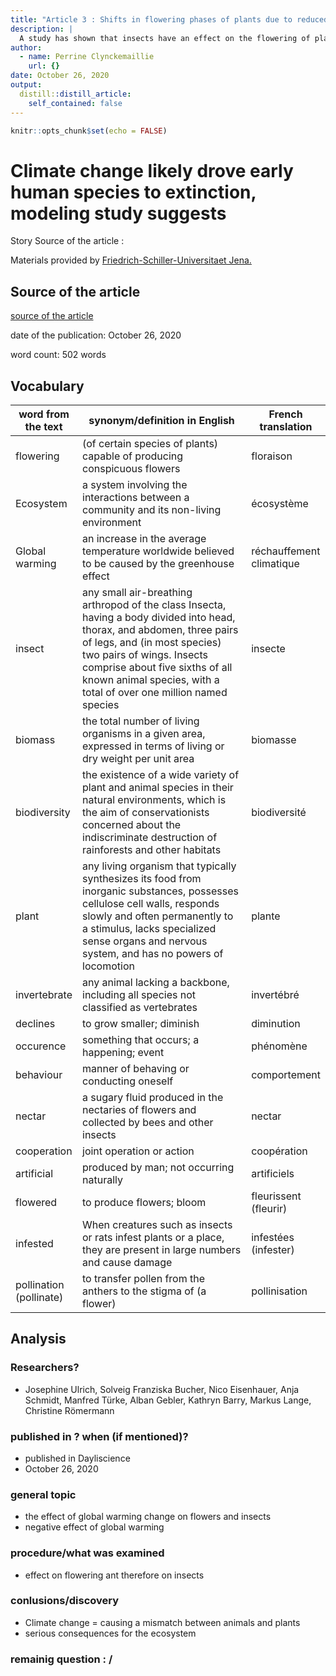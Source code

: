 ```yaml
---
title: "Article 3 : Shifts in flowering phases of plants due to reduced insect density"
description: |
  A study has shown that insects have an effect on the flowering of plants, climate change can have a harmful effect because it will change the life cycle of insects which will no longer coincide with the flowering period and therefore the plant could no longer be polinated.
author:
  - name: Perrine Clynckemaillie
    url: {}
date: October 26, 2020
output:
  distill::distill_article:
    self_contained: false
---
```


```r
knitr::opts_chunk$set(echo = FALSE)
```


# Climate change likely drove early human species to extinction, modeling study suggests
  
  
Story Source of the article : 
  
Materials provided by [ Friedrich-Schiller-Universitaet Jena.](https://www.uni-jena.de/)

## Source of the article
[source of the article](https://www.sciencedaily.com/releases/2020/10/201026095402.htm)
  
date of the publication: October 26, 2020
  
word count: 502 words  

## Vocabulary

| word from the text      | synonym/definition in English                                                                                                                                                                                                                                                               | French translation       |
|-------------------------|---------------------------------------------------------------------------------------------------------------------------------------------------------------------------------------------------------------------------------------------------------------------------------------------|--------------------------|
| flowering               | (of certain species of plants) capable of producing conspicuous flowers                                                                                                                                                                                                                     | floraison                |
| Ecosystem               | a system involving the interactions between a community and its  non-living environment                                                                                                                                                                                                     | écosystème               |
| Global warming          | an increase in the average temperature worldwide believed to be caused by the greenhouse effect                                                                                                                                                                                             | réchauffement climatique |
| insect                  | any small air-breathing arthropod of the class Insecta, having a body divided into head, thorax, and abdomen, three pairs of legs, and (in most species) two pairs of wings. Insects comprise about five sixths of all known animal species, with a total of over one million named species | insecte                  |
| biomass                 | the total number of living organisms in a given area, expressed in terms of living or dry weight per unit area                                                                                                                                                                              | biomasse                 |
| biodiversity            | the existence of a wide variety of plant and animal species in their natural environments, which is the aim of conservationists concerned about the indiscriminate destruction of rainforests and other habitats                                                                            | biodiversité             |
| plant                   | any living organism that typically synthesizes its food from inorganic substances, possesses cellulose cell walls, responds slowly and often permanently to a stimulus, lacks specialized sense organs and nervous system, and has no powers of locomotion                                  | plante                   |
| invertebrate            | any animal lacking a backbone, including all species not classified as vertebrates                                                                                                                                                                                                          | invertébré               |
| declines                | to grow smaller; diminish                                                                                                                                                                                                                                                                   | diminution               |
| occurence               | something that occurs; a happening; event                                                                                                                                                                                                                                                   | phénomène                |
| behaviour               | manner of behaving or conducting oneself                                                                                                                                                                                                                                                    | comportement             |
| nectar                  | a sugary fluid produced in the nectaries of flowers and collected by bees and other insects                                                                                                                                                                                                 | nectar                   |
| cooperation             | joint operation or action                                                                                                                                                                                                                                                                   | coopération              |
| artificial              | produced by man; not occurring naturally                                                                                                                                                                                                                                                    | artificiels              |
| flowered                | to produce flowers; bloom                                                                                                                                                                                                                                                                   | fleurissent (fleurir)    |
| infested                | When creatures such as insects or rats infest plants or a place, they are present in large numbers and cause damage                                                                                                                                                                         | infestées (infester)     |
| pollination (pollinate) | to transfer pollen from the anthers to the stigma of (a flower)                                                                                                                                                                                                                             | pollinisation            |



## Analysis 

### Researchers?

*  Josephine Ulrich, Solveig Franziska Bucher, Nico Eisenhauer, Anja Schmidt, Manfred Türke, Alban Gebler, Kathryn Barry, Markus Lange, Christine Römermann

### published in ? when (if mentioned)?

*  published in Dayliscience
*  October 26, 2020

### general topic

*  the effect of global warming change on flowers and insects
*  negative effect of global warming

### procedure/what was examined

*  effect on flowering ant therefore on insects

### conlusions/discovery

*  Climate change = causing a mismatch between animals and plants
*  serious consequences for the ecosystem

### remainig question : /

